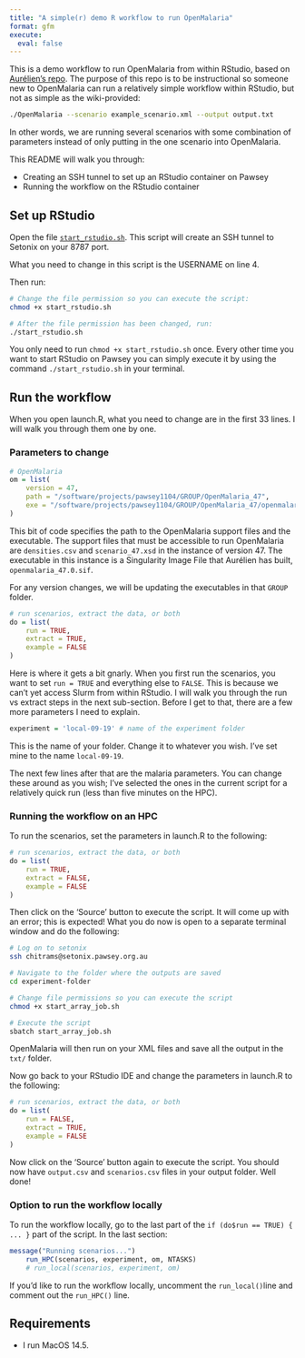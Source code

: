 ```yaml
---
title: "A simple(r) demo R workflow to run OpenMalaria"
format: gfm
execute:
  eval: false
---
```


This is a demo workflow to run OpenMalaria from within RStudio, based on [Aurélien's repo](https://github.com/acavelan/OpenMalariaRWorkflow). The purpose of this repo is to be instructional so someone new to OpenMalaria can run a relatively simple workflow within RStudio, but not as simple as the wiki-provided:

```bash
./OpenMalaria --scenario example_scenario.xml --output output.txt
```

In other words, we are running several scenarios with some combination of parameters instead of only putting in the one scenario into OpenMalaria.

This README will walk you through:

-   Creating an SSH tunnel to set up an RStudio container on Pawsey
-   Running the workflow on the RStudio container

## Set up RStudio

Open the file [`start_rstudio.sh`](https://github.com/chitrams/demo-simple-om/blob/main/start_rstudio.sh). This script will create an SSH tunnel to Setonix on your 8787 port.

What you need to change in this script is the USERNAME on line 4.

Then run:

```bash
# Change the file permission so you can execute the script:
chmod +x start_rstudio.sh

# After the file permission has been changed, run:
./start_rstudio.sh
```

You only need to run `chmod +x start_rstudio.sh` once. Every other time you want to start RStudio on Pawsey you can simply execute it by using the command `./start_rstudio.sh` in your terminal.

## Run the workflow

When you open launch.R, what you need to change are in the first 33 lines. I will walk you through them one by one.

### Parameters to change

```R
# OpenMalaria
om = list(
    version = 47,
    path = "/software/projects/pawsey1104/GROUP/OpenMalaria_47",
    exe = "/software/projects/pawsey1104/GROUP/OpenMalaria_47/openmalaria_47.0.sif"
)
```

This bit of code specifies the path to the OpenMalaria support files and the executable. The support files that must be accessible to run OpenMalaria are `densities.csv` and `scenario_47.xsd` in the instance of version 47. The executable in this instance is a Singularity Image File that Aurélien has built, `openmalaria_47.0.sif`.

For any version changes, we will be updating the executables in that `GROUP` folder.

```R
# run scenarios, extract the data, or both
do = list(
    run = TRUE, 
    extract = TRUE,
    example = FALSE
)
```

Here is where it gets a bit gnarly. When you first run the scenarios, you want to set `run = TRUE` and everything else to `FALSE`. This is because we can't yet access Slurm from within RStudio. I will walk you through the run vs extract steps in the next sub-section. Before I get to that, there are a few more parameters I need to explain.

```R
experiment = 'local-09-19' # name of the experiment folder
```

This is the name of your folder. Change it to whatever you wish. I've set mine to the name `local-09-19`.

The next few lines after that are the malaria parameters. You can change these around as you wish; I've selected the ones in the current script for a relatively quick run (less than five minutes on the HPC).

### Running the workflow on an HPC

To run the scenarios, set the parameters in launch.R to the following:

```R
# run scenarios, extract the data, or both
do = list(
    run = TRUE, 
    extract = FALSE,
    example = FALSE
)
```

Then click on the 'Source' button to execute the script. It will come up with an error; this is expected! What you do now is open to a separate terminal window and do the following:

```bash
# Log on to setonix
ssh chitrams@setonix.pawsey.org.au

# Navigate to the folder where the outputs are saved
cd experiment-folder

# Change file permissions so you can execute the script
chmod +x start_array_job.sh

# Execute the script
sbatch start_array_job.sh
```

OpenMalaria will then run on your XML files and save all the output in the `txt/` folder.

Now go back to your RStudio IDE and change the parameters in launch.R to the following:

```R
# run scenarios, extract the data, or both
do = list(
    run = FALSE, 
    extract = TRUE,
    example = FALSE
)
```

Now click on the 'Source' button again to execute the script. You should now have `output.csv` and `scenarios.csv` files in your output folder. Well done!

### Option to run the workflow locally

To run the workflow locally, go to the last part of the `if (do$run == TRUE) { ... }` part of the script. In the last section:

```R
message("Running scenarios...")
    run_HPC(scenarios, experiment, om, NTASKS)
    # run_local(scenarios, experiment, om)
```

If you'd like to run the workflow locally, uncomment the `run_local()`line and comment out the `run_HPC()` line.

## Requirements

-   I run MacOS 14.5.
